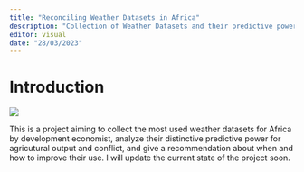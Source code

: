 ```yaml
---
title: "Reconciling Weather Datasets in Africa"
description: "Collection of Weather Datasets and their predictive power for agricultural output and conflict"
editor: visual
date: "28/03/2023"
---
```


# Introduction

![](img/tmp_cru_2013.png)

This is a project aiming to collect the most used weather datasets for Africa by development economist, analyze their distinctive predictive power for agricutural output and conflict, and give a recommendation about when and how to improve their use. I will update the current state of the project soon.
